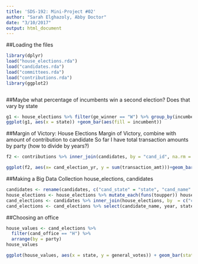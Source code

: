 ```yaml
---
title: 'SDS-192: Mini-Project #02'
author: "Sarah Elghazoly, Abby Doctor"
date: "3/10/2017"
output: html_document
---
```

##Loading the files
```r
library(dplyr)
load("house_elections.rda")
load("candidates.rda")
load("committees.rda")
load("contributions.rda")
library(ggplot2)
```
```r

```

##Maybe what percentage of incumbents win a second election? Does that vary by state

```r
g1 <- house_elections %>% filter(ge_winner == "W") %>% group_by(incumbent)%>% group_by(state)
ggplot(g1, aes(x = state)) +geom_bar(aes(fill = incumbent))
```

##Margin of Victory: House Elections Margin of Victory, combine with amount of contribution to candidate
So far I have total transaction amounts by party (how to divide by years?)
```r
f2 <- contributions %>% inner_join(candidates, by = "cand_id", na.rm = FALSE) %>% filter(state == "NY") %>% arrange(by = cand_party_affiliation)

ggplot(f2, aes(x= cand_election_yr, y = sum(transaction_amt)))+geom_bar(stat = "identity", aes(color = cand_party_affiliation))

```

##Making a Big Data Collection house_elections, candidates
```r
candidates <- rename(candidates, c("cand_state" = "state", "cand_name" = "candidate_name", "cand_election_yr" = "year"))
house_elections <- house_elections %>% mutate_each(funs(toupper)) house_elections$general_votes <- as.numeric(house_elections$general_votes)
cand_elections <- candidates %>% inner_join(house_elections, by  = c("candidate_name", "state"), na.rm = FALSE)
cand_elections <- cand_elections %>% select(candidate_name, year, state, incumbent, party, general_votes, ge_winner, cand_office)
```


##Choosing an office
```r
house_values <- cand_elections %>% 
  filter(cand_office == "H") %>%
  arrange(by = party)
house_values

ggplot(house_values, aes(x = state, y = general_votes)) + geom_bar(stat = "identity", aes(fill = party))
```


